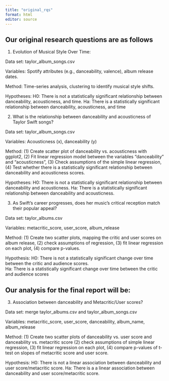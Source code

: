 ```yaml
---
title: "original_rqs"
format: html
editor: source
---
```


## Our original research questions are as follows

1. Evolution of Musical Style Over Time:

Data set: taylor_album_songs.csv

Variables: Spotify attributes (e.g., danceability, valence), album release dates.

Method: Time-series analysis, clustering to identify musical style shifts.

Hypotheses: H0: There is not a statistically significant relationship between danceability,  acousticness, and time. 
Ha: There is a statistically significant relationship between danceability,  acousticness, and time
   
   
2. What is the relationship between danceability and acousticness of Taylor Swift songs?

Data set: taylor_album_songs.csv

Variables: Acousticness (x), danceability (y)

Method: (1) Create scatter plot of danceability vs. acousticness with ggplot2, (2) Fit linear regression model between the variables “danceability ” and “acousticness”, (3) Check assumptions of the simple linear regression, (4) Test whether there is a statistically significant relationship between danceability and acousticness scores.

Hypotheses: H0: There is not a statistically significant relationship between danceability and acousticness. 
Ha: There is a statistically significant relationship between danceability and acousticness.


3. As Swift’s career progresses, does her music’s critical reception match their popular appeal?

Data set: taylor_albums.csv

Variables: metacritic_score, user_score, album_release

Method: (1) Create two scatter plots, mapping the critic and user scores on album release, (2) check assumptions of regression, (3) fit linear regression on each plot, (4) compare p-values.

Hypothesis: H0: There is not a statistically significant change over time between the critic and audience scores.  
Ha: There is a statistically significant change over time between the critic and audience scores

## Our analysis for the final report will be:

3. Association between danceability and Metacritic/User scores?

Data set: merge taylor_albums.csv and taylor_album_songs.csv

Variables: metacritic_score, user_score, danceability, album_name, album_release

Method: (1) Create two scatter plots of danceability vs. user score and danceability vs. metacritic score (2) check assumptions of simple linear regression, (3) fit linear regression on each plot, (4) compare p-values of t-test on slopes of metacritic score and user score.

Hypothesis: H0: There is not a linear association between danceability and user score/metacritic score.
Ha: There is a a linear association between danceability and user score/metacritic score.
